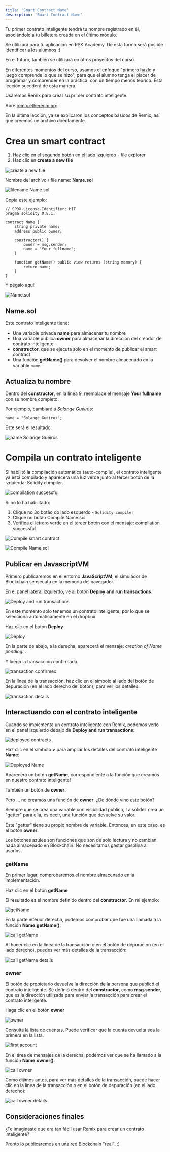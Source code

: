 ---
title: 'Smart Contract Name'
description: 'Smart Contract Name'
---

Tu primer contrato inteligente tendrá tu nombre registrado en él,
asociándolo a tu billetera creada en el último módulo.

Se utilizará para tu aplicación en RSK Academy.
De esta forma será posible identificar a los alumnos :)

En el futuro, también se utilizará en otros proyectos del curso.

En diferentes momentos del curso, usamos el enfoque "primero hazlo y luego comprende lo que se hizo",
para que el alumno tenga el placer de programar y comprender en la práctica, con un tiempo menos teórico.
Esta lección sucederá de esta manera.

Usaremos Remix para crear su primer contrato inteligente.

Abre [remix.ethereum.org](http://remix.ethereum.org/)

En la última lección, ya se explicaron los conceptos básicos de Remix,
así que creemos un archivo directamente.

# Crea un smart contract

1. Haz clic en el segundo botón en el lado izquierdo - file explorer
2. Haz clic en **create a new file**

![create a new file](/img/courses/dev/02/smart-contract-name/image-01.png)

Nombre del archivo / file name: **Name.sol**

![filename Name.sol](/img/courses/dev/02/smart-contract-name/image-02.png)

Copia este ejemplo:

```solidity
// SPDX-License-Identifier: MIT
pragma solidity 0.8.1;

contract Name {
    string private name;
    address public owner;

    constructor() {
        owner = msg.sender;
        name = "Your fullname";
    }

    function getName() public view returns (string memory) {
        return name;
    }
}
```

Y pégalo aquí:

![Name.sol](/img/courses/dev/02/smart-contract-name/image-03.png)

## Name.sol

Este contrato inteligente tiene:

- Una variable privada **name** para almacenar tu nombre
- Una variable publica **owner** para almacenar la dirección del creador del contrato inteligente
- **constructor**, que se ejecuta solo en el momento de publicar el smart contract
- Una función **getName()** para devolver el nombre almacenado en la variable `name`

## Actualiza tu nombre

Dentro del **constructor**, en la línea 9, reemplace el mensaje **Your fullname** con su nombre completo.

Por ejemplo, cambiaré a _Solange Gueiros_:

```solidity
name = "Solange Gueiros";
```

Este será el resultado:

![name Solange Gueiros](/img/courses/dev/02/smart-contract-name/image-04.png)

# Compila un contrato inteligente

Si habilitó la compilación automática (auto-compile), el contrato inteligente ya está compilado y aparecerá una luz verde junto al tercer botón de la izquierda: Solidity compiler.

![compilation successful](/img/courses/dev/02/smart-contract-name/image-06.png)

Si no lo ha habilitado:

1. Clique no 3o botão do lado esquerdo - `Solidity compiler`
2. Clique no botão Compile Name.sol
3. Verifica el letrero verde en el tercer botón con el mensaje: compilation successful

![Compile smart contract](/img/courses/dev/02/smart-contract-name/image-05.png)

![Compile Name.sol](/img/courses/dev/02/smart-contract-name/image-07.png)

## Publicar en JavascriptVM

Primero publicaremos en el entorno **JavaScriptVM**,
el simulador de Blockchain se ejecuta en la memoria del navegador.

En el panel lateral izquierdo, ve al botón **Deploy and run transactions**.

![Deploy and run transactions](/img/courses/dev/02/smart-contract-name/image-08.png)

En este momento solo tenemos un contrato inteligente,
por lo que se selecciona automáticamente en el dropbox.

Haz clic en el botón **Deploy**

![Deploy](/img/courses/dev/02/smart-contract-name/image-09.png)

En la parte de abajo, a la derecha, aparecerá el mensaje: _creation of Name pending..._

Y luego la transacción confirmada.

![transaction confirmed](/img/courses/dev/02/smart-contract-name/image-10.png)

En la línea de la transacción,
haz clic en el símbolo al lado del botón de depuración (en el lado derecho del botón),
para ver los detalles:

![transaction details](/img/courses/dev/02/smart-contract-name/image-11.png)

## Interactuando con el contrato inteligente

Cuando se implementa un contrato inteligente con Remix,
podemos verlo en el panel izquierdo debajo de **Deploy and run transactions**:

![deployed contracts](/img/courses/dev/02/smart-contract-name/image-12.png)

Haz clic en el símbolo **>** para ampliar los detalles del contrato inteligente **Name**:

![Deployed Name](/img/courses/dev/02/smart-contract-name/image-13.png)

Aparecerá un botón **getName**,
correspondiente a la función que creamos en nuestro contrato inteligente!

También un botón de **owner**.

Pero ... no creamos una función de **owner**.
¿De dónde vino este botón?

Siempre que se crea una variable con visibilidad pública,
La solidez crea un "getter" para ella,
es decir, una función que devuelve su valor.

Este "getter" tiene su propio nombre de variable.
Entonces, en este caso, es el botón **owner**.

Los botones azules son funciones que son de solo lectura y no cambian nada almacenado en Blockchain.
No necesitamos gastar gasolina al usarlos.

### getName

En primer lugar, comprobaremos el nombre almacenado en la implementación.

Haz clic en el botón **getName**

El resultado es el nombre definido dentro del **constructor**.
En mi ejemplo:

![getName](/img/courses/dev/02/smart-contract-name/image-14.png)

En la parte inferior derecha,
podemos comprobar que fue una llamada a la función **Name.getName()**:

![call getName](/img/courses/dev/02/smart-contract-name/image-15.png)

Al hacer clic en la línea de la transacción o en el botón de depuración (en el lado derecho),
puedes ver más detalles de la transacción:

![call getName details](/img/courses/dev/02/smart-contract-name/image-16.png)

### owner

El botón de propietario devuelve la dirección de la persona que publicó el contrato inteligente.
Se definió dentro del **constructor**, como **msg.sender**,
que es la dirección utilizada para enviar la transacción para crear el contrato inteligente.

Haga clic en el botón **owner**

![owner](/img/courses/dev/02/smart-contract-name/image-17.png)

Consulta la lista de cuentas.
Puede verificar que la cuenta devuelta sea la primera en la lista.

![first account](/img/courses/dev/02/smart-contract-name/image-20.png)

En el área de mensajes de la derecha,
podemos ver que se ha llamado a la función **Name.owner()**:

![call owner](/img/courses/dev/02/smart-contract-name/image-18.png)

Como dijimos antes,
para ver más detalles de la transacción, puede hacer clic en la línea de la transacción o en el botón de depuración (en el lado derecho):

![call owner details](/img/courses/dev/02/smart-contract-name/image-19.png)

## Consideraciones finales

¿Te imaginaste que era tan fácil usar Remix para crear un contrato inteligente?

Pronto lo publicaremos en una red Blockchain "real".
:)
